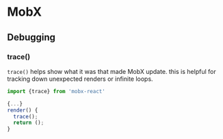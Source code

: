 # MobX

## Debugging

### trace()
`trace()` helps show what it was that made MobX update. this is helpful for tracking down unexpected renders or infinite loops.

```jsx
import {trace} from 'mobx-react'

{...}
render() {
  trace();
  return ();
}
```